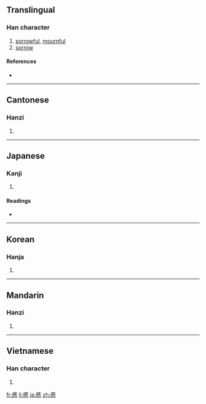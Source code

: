 ==Translingual==

===Han character===
{{Han char|rn=61|rad=心|as=11|sn=15|four=5333<sub>0</sub>|canj=戈火心 (IFP), X戈火心 (XIFP)}}

# [[sorrowful]], [[mournful]]
# [[sorrow]]

====References====
* {{Han ref|kx=0401.130|dkj=11158|dj=0741.040|hdz=42341.130|uh=617C|ud=24956|bh=BCA1|bd=48289}}

----

==Cantonese==

===Hanzi===
{{yue-hanzi|jyut=|y=chik1}}

# {{defn|Cantonese|sort=心11}}

----

==Japanese==

===Kanji===
{{ja-kanji|grade=|rs=心11}}

# {{defn|Japanese}}

====Readings====
* {{ja-readings|on=[[せき]] (seki), [[しゃく]] (shaku), [[しゅく]] (shuku)|kun=[[うれえる]] (ureeru)}}

----

==Korean==

===Hanja===
{{ko-hanja|hangeul=척|eumhun=|rv=cheok|mr=ch'ŏk|y=chek}}

# {{defn|Korean|sort=心11}}

----

==Mandarin==

===Hanzi===
{{cmn-hanzi|pin=[[qī]] ([[qi1]])|wg=ch'i<sup>1</sup>}}

# {{defn|Mandarin|sort=心11}}

----

==Vietnamese==

===Han character===
{{vi-hantu|[[thích]]|rs=心11}}

# {{defn|Vietnamese|sort=心11}}

[[fr:慼]]
[[li:慼]]
[[ja:慼]]
[[zh:慼]]